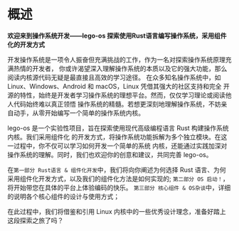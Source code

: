 # 概述

**欢迎来到操作系统开发——lego-os 探索使用Rust语言编写操作系统，采用组件化的开发方式**

开发操作系统是一项令人振奋但充满挑战的工作，作为一名对探索操作系统原理充满热情的开发者，
你或许渴望深入理解操作系统的本质以及它的强大功能，那么阅读内核源代码无疑是最直接且高效的学习途径。
在众多知名操作系统中，如 Linux、Windows、Android 和 macOS，Linux 凭借其强大的社区支持和完全
开源的特性，始终是开发者学习操作系统的理想平台。然而，仅仅学习理论或阅读他人代码始终难以真正领悟
操作系统的精髓。若想更深刻地理解操作系统，不妨亲自动手，从零开始编写一个简单的操作系统内核。

lego-os 是一个实验性项目，旨在探索使用现代高级编程语言 Rust 构建操作系统内核。我们采用组件化
的开发方式，将操作系统功能拆解为多个独立模块。在这一过程中，你不仅可以学习如何开发一个简单的系统
内核，还能通过实践加深对操作系统的理解。同时，我们也欢迎你的创意和建议，共同完善 lego-os。

在`第一部分 Rust语言 & 组件化开发`中，我们将向你阐述为何选择 Rust 语言、为何采用组件化开发方式，以及我们的组件化方法是如何实现的;
`第二部分 OS 启动！`，将开始带您在具体的平台上体验编码的快乐。
`第三部分 核心组件 & OS杂谈`中，详细的说明各个核心组件的设计与使用方式；

在此过程中，我们将借鉴和引用 Linux 内核中的一些优秀设计理念，准备好踏上这段探索之旅了吗？

